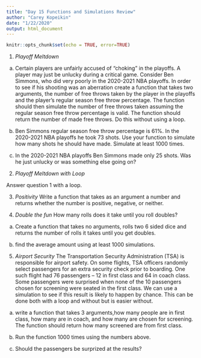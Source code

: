 ```yaml
---
title: "Day 15 Functions and Simulations Review"
author: "Carey Kopeikin"
date: "1/22/2020"
output: html_document
---
```


```r
knitr::opts_chunk$set(echo = TRUE, error=TRUE)
```


1. *Playoff Meltdown*
a) Certain players are unfairly accused of "choking" in the playoffs. A player may just be unlucky during a critical game. Consider Ben Simmons, who did very poorly in the 2020-2021 NBA playoffs. In order to see if his shooting was an aberration create a function that takes two arguments, the number of free throws taken by the player in the playoffs and the player's regular season free throw percentage. The function should then simulate the number of free throws taken assuming the regular season free throw percentage is valid. The function should return the number of made free throws. Do this without using a loop.



b) Ben Simmons regular season free throw percentage is 61%. In the 2020-2021 NBA playoffs he took 73 shots. Use your function to simulate how many shots he should have made. Simulate at least 1000 times. 


c) In the 2020-2021 NBA playoffs Ben Simmons made only 25 shots. Was he just unlucky or was something else going on?





2. *Playoff Meltdown with Loop*

Answer question 1 with a loop.






3. *Positivity*
Write a function that takes as an argument a number and returns whether the number is positive, negative, or neither.




4. *Double the fun*
How many rolls does it take until you roll doubles? 

a. Create a function that takes no arguments, rolls two 6 sided dice and returns the number of rolls it takes until you get doubles.

b. find the average amount using at least 1000 simulations.



5. *Airport Security*
The Transportation Security Administration (TSA) is responsible for airport safety. On some flights, TSA officers randomly select passengers for an extra security check prior to boarding. One such flight had 76 passengers – 12 in first class and 64 in coach class. Some passengers were surprised when none of the 10 passengers chosen for screening were seated in the first class. We can use a simulation to see if this result is likely to happen by chance. This can be done both with a loop and without but is easier without.

a. write a function that takes 3 arguments,how many people are in first class, how many are in coach, and how many are chosen for screening. The function should return how many screened are from first class.


b. Run the function 1000 times using the numbers above.


c. Should the passengers be surprized at the results?
